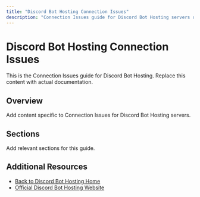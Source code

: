 ```yaml
---
title: "Discord Bot Hosting Connection Issues"
description: "Connection Issues guide for Discord Bot Hosting servers on XGamingServer"
---
```


# Discord Bot Hosting Connection Issues

This is the Connection Issues guide for Discord Bot Hosting. Replace this content with actual documentation.

## Overview

Add content specific to Connection Issues for Discord Bot Hosting servers.

## Sections

Add relevant sections for this guide.

## Additional Resources

- [Back to Discord Bot Hosting Home](./index)
- [Official Discord Bot Hosting Website](https://example.com)

